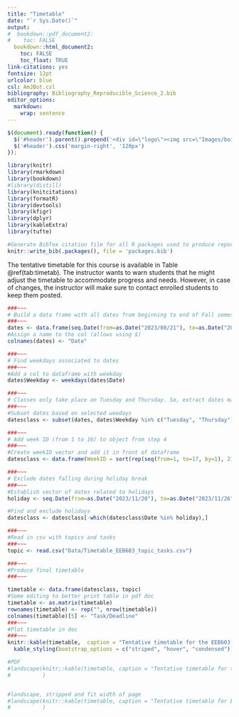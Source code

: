 ```yaml
---
title: "Timetable"
date: "`r Sys.Date()`"
output:
#  bookdown::pdf_document2:
#    toc: FALSE
  bookdown::html_document2: 
    toc: FALSE
    toc_float: TRUE
link-citations: yes
fontsize: 12pt
urlcolor: blue
csl: AmJBot.csl
bibliography: Bibliography_Reproducible_Science_2.bib
editor_options: 
  markdown: 
    wrap: sentence
---
```


```js
$(document).ready(function() {
  $('#header').parent().prepend('<div id=\"logo\"><img src=\"Images/boisestate-primarylogo-2color-rgb.png\" style=\"position:absolute; top:4; right:0; padding:10px; height:120px\"></div>');
  $('#header').css('margin-right', '120px')
});
```

```r
library(knitr)
library(rmarkdown)
library(bookdown)
#library(distill)
library(knitcitations)
library(formatR)
library(devtools)
library(kfigr)
library(dplyr)
library(kableExtra)
library(tufte)

#Generate BibTex citation file for all R packages used to produce report
knitr::write_bib(.packages(), file = 'packages.bib')
```

The tentative timetable for this course is available in Table \@ref(tab:timetab). The instructor wants to warn students that he might adjust the timetable to accommodate progress and needs. However, in case of changes, the instructor will make sure to contact enrolled students to keep them posted.

```r
###~~~
# Build a data frame with all dates from beginning to end of Fall semester
###~~~
dates <- data.frame(seq.Date(from=as.Date("2023/08/21"), to=as.Date("2023/12/15"), by="day"))
#Assign a name to the col (allows using $)
colnames(dates) <- "Date"

###~~~
# Find weekdays associated to dates
###~~~
#Add a col to dataframe with weekday
dates$Weekday <- weekdays(dates$Date)

###~~~
# Classes only take place on Tuesday and Thursday. So, extract dates matching class weekdays
###~~~
#Subset dates based on selected weedays
datesclass <- subset(dates, dates$Weekday %in% c("Tuesday", "Thursday"))

###~~~
# Add week ID (from 1 to 16) to object from step 4
###~~~
#Create weekID vector and add it in front of dataframe
datesclass <- data.frame(WeekID = sort(rep(seq(from=1, to=17, by=1), 2)), datesclass)

###~~~
# Exclude dates falling during holiday break
###~~~
#Establish vector of dates related to holidays
holiday <- seq.Date(from=as.Date("2023/11/20"), to=as.Date("2023/11/26"), by="day")

#Find and exclude holidays
datesclass <- datesclass[-which(datesclass$Date %in% holiday),]

###~~~
#Read in csv with topics and tasks
###~~~
topic <- read.csv("Data/Timetable_EEB603_topic_tasks.csv") 

###~~~
#Produce final timetable
###~~~

timetable <- data.frame(datesclass, topic)
#Some editing to better print table in pdf doc
timetable <- as.matrix(timetable)
rownames(timetable) <- rep("", nrow(timetable))
colnames(timetable)[5] <- "Task/Deadline"
###~~~
#Plot timetable in doc
###~~~
knitr::kable(timetable,  caption = "Tentative timetable for the EEB603 Reproducible Science course during the 2023 Fall semester.") %>%
  kable_styling(bootstrap_options = c("striped", "hover", "condensed"))

#PDF
#landscape(knitr::kable(timetable, caption = "Tentative timetable for the Reproducible Science course during the #Fall semester 2021.", booktabs = T, "latex") %>% kable_styling(latex_options = c("striped","scale_down"))
#          )


#landscape, stripped and fit width of page
#landscape(knitr::kable(timetable, caption = "Tentative timetable for EEB603 during the Fall semester 2020. #\\label{tab:tab_gg}", booktabs = T, "latex") %>% kable_styling(latex_options = c("striped","scale_down"))
#          )
```


